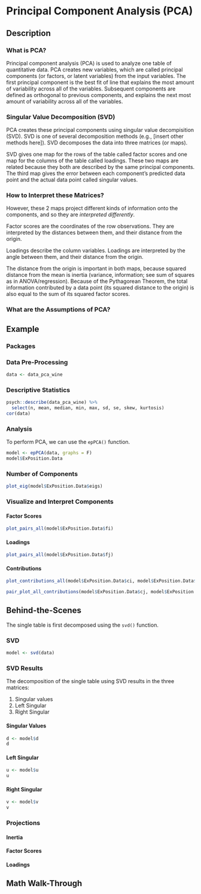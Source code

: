 # Principal Component Analysis (PCA)

## Description

### What is PCA? {#pca_intro}

Principal component analysis (PCA) is used to analyze one table of quantitative data. PCA creates new variables, which are called principal components (or factors, or latent variables) from the input variables. The first principal component is the best fit of line that explains the most amount of variability across all of the variables. Subsequent components are defined as orthogonal to previous components, and explains the next most amount of variability across all of the variables.

### Singular Value Decomposition (SVD)

PCA creates these principal components using singular value decompisition (SVD). SVD is one of several decomposition methods (e.g., [insert other methods here]). SVD decomposes the data into three matrices (or maps).

SVD gives one map for the rows of the table called factor scores and one map for the columns of the table called loadings. These two maps are related because they both are described by the same principal components. The third map gives the error between each component's predicted data point and the actual data point called singular values.

### How to Interpret these Matrices?

However, these 2 maps project different kinds of information onto the components, and so they are *interpreted differently*. 

Factor scores are the coordinates of the row observations. They are interpreted by the distances between them, and their distance from the origin. 

Loadings describe the column variables. Loadings are interpreted by the angle between them, and their distance from the origin. 

The distance from the origin is important in both maps, because squared distance from the mean is inertia (variance, information; see sum of squares as in ANOVA/regression). Because of the Pythagorean Theorem, the total information contributed by a data point (its squared distance to the origin) is also equal to the sum of its squared factor scores. 

### What are the Assumptions of PCA?

## Example

### Packages

### Data Pre-Processing
```r
data <- data_pca_wine
```

### Descriptive Statistics
```r
psych::describe(data_pca_wine) %>% 
  select(n, mean, median, min, max, sd, se, skew, kurtosis)
cor(data)
```

### Analysis

To perform PCA, we can use the `epPCA()` function.

```r
model <- epPCA(data, graphs = F)
model$ExPosition.Data
```

### Number of Components

```r
plot_eig(model$ExPosition.Data$eigs)
```

### Visualize and Interpret Components

#### Factor Scores
```r
plot_pairs_all(model$ExPosition.Data$fi)
```

#### Loadings
```r
plot_pairs_all(model$ExPosition.Data$fj)
```

#### Contributions
```r
plot_contributions_all(model$ExPosition.Data$ci, model$ExPosition.Data$fi)

pair_plot_all_contributions(model$ExPosition.Data$cj, model$ExPosition.Data$fj)
```

## Behind-the-Scenes

The single table is first decomposed using the `svd()` function.

### SVD

```r
model <- svd(data)
```

### SVD Results

The decomposition of the single table using SVD results in the three matrices: 

1. Singular values
2. Left Singular
3. Right Singular

#### Singular Values
```r
d <- model$d
d
```

#### Left Singular
```r
u <- model$u
u
```

#### Right Singular
```r
v <- model$v
v
```

### Projections

#### Inertia

#### Factor Scores

#### Loadings

## Math Walk-Through